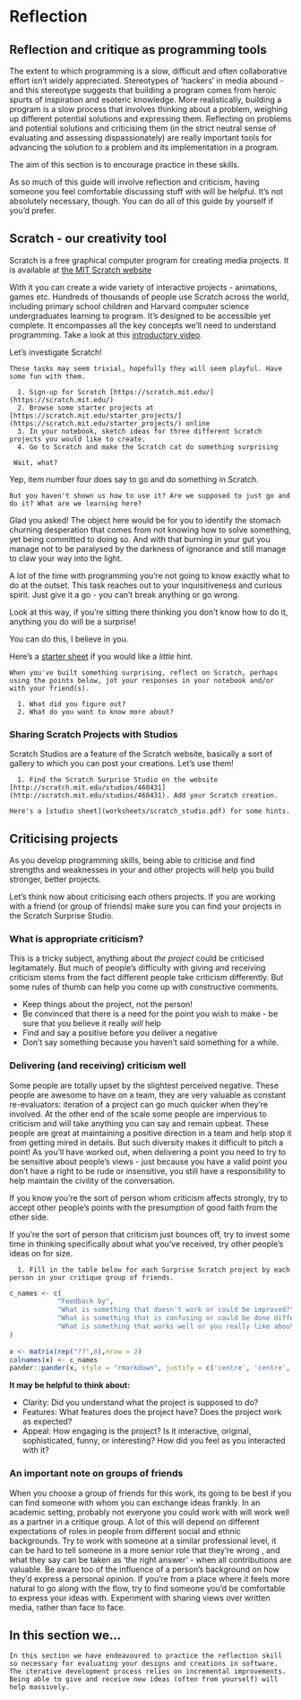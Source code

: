 # Reflection

## Reflection and critique as programming tools

The extent to which programming is a slow, difficult and often collaborative effort isn't widely appreciated. Stereotypes of 'hackers' in media abound - and this stereotype suggests that building a program comes from heroic spurts of inspiration and esoteric knowledge. More realistically, building a program is a slow process that involves thinking about a problem, weighing up different potential solutions and expressing them. Reflecting on problems and potential solutions and criticising them (in the strict neutral sense of evaluating and assessing dispassionately) are really important tools for advancing the solution to a problem and its implementation in a program.

The aim of this section is to encourage practice in these skills.  

As so much of this guide will involve reflection and criticism, having someone you feel comfortable discussing stuff with will be helpful. It's not absolutely necessary, though. You can do all of this guide by yourself if you'd prefer. 

## Scratch - our creativity tool

Scratch is a free graphical computer program for creating media projects. It is available at [the MIT Scratch website](http://scratch.mit.edu)

With it you can create a wide variety of interactive projects - animations, games etc. Hundreds of thousands of people use Scratch across the world, including primary school children and Harvard computer science undergraduates learning to program. It's designed to be accessible yet complete. It encompasses all the key concepts we'll need to understand programming. Take a look at this [introductory video](https://vimeo.com/65583694).


Let's investigate Scratch!

```block2

These tasks may seem trivial, hopefully they will seem playful. Have some fun with them. 

  1. Sign-up for Scratch [https://scratch.mit.edu/](https://scratch.mit.edu/)
  2. Browse some starter projects at [https://scratch.mit.edu/starter_projects/](https://scratch.mit.edu/starter_projects/) online
  3. In your notebook, sketch ideas for three different Scratch projects you would like to create.
  4. Go to Scratch and make the Scratch cat do something surprising

```

```block2
 Wait, what?
```

Yep, item number four does say to go and do something in Scratch.

```block2
But you haven't shown us how to use it? Are we supposed to just go and do it? What are we learning here?
```

Glad you asked! The object here would be for you to identify the stomach churning desperation that comes from not knowing how to solve something, yet being committed to doing so. And with that burning in your gut you manage not to be paralysed by the darkness of ignorance and still manage to claw your way into the light. 

A lot of the time with programming you're not going to know exactly what to do at the outset. This task reaches out to your inquisitiveness and curious spirit. Just give it a go - you can't break anything or go wrong.

Look at this way, if you're sitting there thinking you don't know how to do it, anything you do will be a surprise! 

You can do this, I believe in you. 

Here's a [starter sheet](worksheets/scratch_surprise.pdf) if you would like a _little_ hint.

```block2

When you've built something surprising, reflect on Scratch, perhaps using the points below, jot your responses in your notebook and/or with your friend(s). 

  1. What did you figure out?
  2. What do you want to know more about?

```

### Sharing Scratch Projects with Studios 

Scratch Studios are a feature of the Scratch website, basically a sort of gallery to which you can post your creations. Let's use them!

```block2

  1. Find the Scratch Surprise Studio on the website [http://scratch.mit.edu/studios/460431](http://scratch.mit.edu/studios/460431). Add your Scratch creation.

Here's a [studio sheet](worksheets/scratch_studio.pdf) for some hints.

```

## Criticising projects

As you develop programming skills, being able to criticise and find strengths and weaknesses in your and other projects will help you build stronger, better projects.  

Let's think now about criticising each others projects. If you are working with a friend (or group of friends) make sure you can find your projects in the Scratch Surprise Studio.

### What is appropriate criticism?

This is a tricky subject, anything about _the project_ could be criticised legitamately. But much of people's difficulty with giving and receiving criticism stems from the fact different people take criticism differently. But some rules of thumb can help you come up with constructive comments.

* Keep things about the project, not the person!
* Be convinced that there is a need for the point you wish to make - be sure that you believe it really _will_ help
* Find and say a positive before you deliver a negative
* Don't say something because you haven't said something for a while.

### Delivering (and receiving) criticism well

Some people are totally upset by the slightest perceived negative. These people are awesome to have on a team, they are very valuable as constant re-evaluators: iteration of a project can go much quicker when they're involved. At the other end of the scale some people are impervious to criticism and will take anything you can say and remain upbeat. These people are great at maintaining a positive direction in a team and help stop it from getting mired in details. But such diversity makes it difficult to pitch a point! As you'll have worked out, when delivering a point you need to try to be sensitive about people's views - just because you have a valid point you don't have a right to be rude or insensitive, you still have a responsibility to help maintain the civility of the conversation. 

If you know you're the sort of person whom criticism affects strongly, try to accept other people's points with the presumption of good faith from the other side. 

If you're the sort of person that criticism just bounces off, try to invest some time in thinking specifically about what you've received, try other people's ideas on for size.

```block2

  1. Fill in the table below for each Surprise Scratch project by each person in your critique group of friends.

```

```r
c_names <- c(
            "Feedback by",
            "What is something that doesn't work or could be improved?",
            "What is something that is confusing or could be done differently?",
            "What is something that works well or you really like about the project?"
)
            
x <- matrix(rep("??",8),nrow = 2)
colnames(x) <- c_names
pander::pander(x, style = "rmarkdown", justify = c('centre', 'centre', 'centre', 'centre'), split.table = Inf)
```

**It may be helpful to think about:**

* Clarity: Did you understand what the project is supposed to do?
* Features: What features does the project have? Does the project work as expected?
* Appeal: How engaging is the project? Is it interactive, original, sophisticated, funny, or interesting? How did you feel as you interacted with it?

### An important note on groups of friends

When you choose a group of friends for this work, its going to be best if you can find someone with whom you can exchange ideas frankly. In an academic setting, probably not everyone you could work with will work well as a partner in a critique group. A lot of this will depend on different expectations of roles in people from different social and ethnic backgrounds. Try to work with someone at a similar professional level, it can be hard to tell someone in a more senior role that they're wrong , and what they say can be taken as 'the right answer' - when all contributions are valuable. Be aware too of the influence of a person's background on how they'd express a personal opinion. If you're from a place where it feels more natural to go along with the flow, try to find someone you'd be comfortable to express your ideas with. Experiment with sharing views over written media, rather than face to face. 


## In this section we...

```block2
In this section we have endeavoured to practice the reflection skill so necessary for evaluating your designs and creations in software. The iterative development process relies on incremental improvements. Being able to give and receive new ideas (often from yourself) will help massively. 
```


